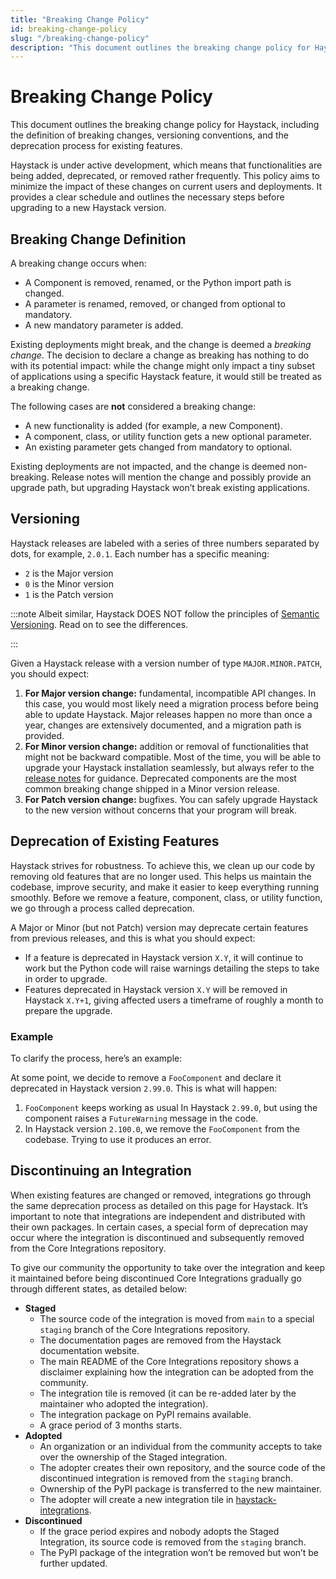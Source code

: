 ```yaml
---
title: "Breaking Change Policy"
id: breaking-change-policy
slug: "/breaking-change-policy"
description: "This document outlines the breaking change policy for Haystack, including the definition of breaking changes, versioning conventions, and the deprecation process for existing features."
---
```


# Breaking Change Policy

This document outlines the breaking change policy for Haystack, including the definition of breaking changes, versioning conventions, and the deprecation process for existing features.

Haystack is under active development, which means that functionalities are being added, deprecated, or removed rather frequently. This policy aims to minimize the impact of these changes on current users and deployments. It provides a clear schedule and outlines the necessary steps before upgrading to a new Haystack version.

## Breaking Change Definition

A breaking change occurs when:

- A Component is removed, renamed, or the Python import path is changed.
- A parameter is renamed, removed, or changed from optional to mandatory.
- A new mandatory parameter is added.

Existing deployments might break, and the change is deemed a _breaking change_. The decision to declare a change as breaking has nothing to do with its potential impact: while the change might only impact a tiny subset of applications using a specific Haystack feature, it would still be treated as a breaking change.

The following cases are **not** considered a breaking change:

- A new functionality is added (for example, a new Component).
- A component, class, or utility function gets a new optional parameter.
- An existing parameter gets changed from mandatory to optional.

Existing deployments are not impacted, and the change is deemed non-breaking. Release notes will mention the change and possibly provide an upgrade path, but upgrading Haystack won’t break existing applications.

## Versioning

Haystack releases are labeled with a series of three numbers separated by dots, for example, `2.0.1`. Each number has a specific meaning:

- `2` is the Major version
- `0` is the Minor version
- `1` is the Patch version

:::note
Albeit similar, Haystack DOES NOT follow the principles of [Semantic Versioning](https://semver.org). Read on to see the differences.

:::

Given a Haystack release with a version number of type `MAJOR.MINOR.PATCH`, you should expect:

1. **For Major version change:** fundamental, incompatible API changes. In this case, you would most likely need a migration process before being able to update Haystack. Major releases happen no more than once a year, changes are extensively documented, and a migration path is provided.
2. **For Minor version change:** addition or removal of functionalities that might not be backward compatible. Most of the time, you will be able to upgrade your Haystack installation seamlessly, but always refer to the [release notes](https://github.com/deepset-ai/haystack/releases) for guidance. Deprecated components are the most common breaking change shipped in a Minor version release.
3. **For Patch version change:** bugfixes. You can safely upgrade Haystack to the new version without concerns that your program will break.

## Deprecation of Existing Features

Haystack strives for robustness. To achieve this, we clean up our code by removing old features that are no longer used. This helps us maintain the codebase, improve security, and make it easier to keep everything running smoothly. Before we remove a feature, component, class, or utility function, we go through a process called deprecation.

A Major or Minor (but not Patch) version may deprecate certain features from previous releases, and this is what you should expect:

- If a feature is deprecated in Haystack version `X.Y`, it will continue to work but the Python code will raise warnings detailing the steps to take in order to upgrade.
- Features deprecated in Haystack version `X.Y` will be removed in Haystack `X.Y+1`, giving affected users a timeframe of roughly a month to prepare the upgrade.

### Example

To clarify the process, here’s an example:

At some point, we decide to remove a `FooComponent` and declare it deprecated in Haystack version `2.99.0`. This is what will happen:

1. `FooComponent` keeps working as usual In Haystack `2.99.0`, but using the component raises a `FutureWarning` message in the code.
2. In Haystack version `2.100.0`, we remove the `FooComponent` from the codebase. Trying to use it produces an error.

## Discontinuing an Integration

When existing features are changed or removed, integrations go through the same deprecation process as detailed on this page for Haystack. It’s important to note that integrations are independent and distributed with their own packages. In certain cases, a special form of deprecation may occur where the integration is discontinued and subsequently removed from the Core Integrations repository.

To give our community the opportunity to take over the integration and keep it maintained before being discontinued Core Integrations gradually go through different states, as detailed below:

- **Staged**
  - The source code of the integration is moved from `main` to a special `staging` branch of the Core Integrations repository.
  - The documentation pages are removed from the Haystack documentation website.
  - The main README of the Core Integrations repository shows a disclaimer explaining how the integration can be adopted from the community.
  - The integration tile is removed (it can be re-added later by the maintainer who adopted the integration).
  - The integration package on PyPI remains available.
  - A grace period of 3 months starts.
- **Adopted**
  - An organization or an individual from the community accepts to take over the ownership of the Staged integration.
  - The adopter creates their own repository, and the source code of the discontinued integration is removed from the `staging` branch.
  - Ownership of the PyPI package is transferred to the new maintainer.
  - The adopter will create a new integration tile in [haystack-integrations](https://github.com/deepset-ai/haystack-integrations).
- **Discontinued**
  - If the grace period expires and nobody adopts the Staged Integration, its source code is removed from the `staging` branch.
  - The PyPI package of the integration won’t be removed but won’t be further updated.
